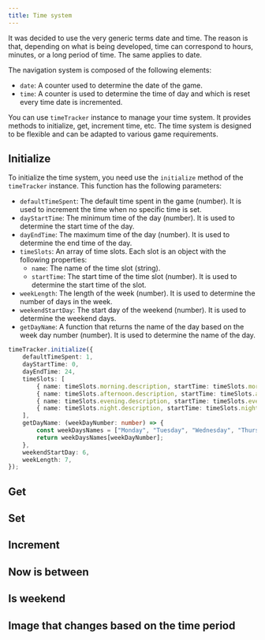 ```yaml
---
title: Time system
---
```


<Callout title="Nomenclature" type="info">
It was decided to use the very generic terms date and time. The reason is that, depending on what is being developed, time can correspond to hours, minutes, or a long period of time. The same applies to date.
</Callout>

The navigation system is composed of the following elements:

* `date`: A counter used to determine the date of the game.
* `time`: A counter is used to determine the time of day and which is reset every time date is incremented.

You can use `timeTracker` instance to manage your time system. It provides methods to initialize, get, increment time, etc. The time system is designed to be flexible and can be adapted to various game requirements.

## Initialize

To initialize the time system, you need use the `initialize` method of the `timeTracker` instance. This function has the following parameters:

* `defaultTimeSpent`: The default time spent in the game (number). It is used to increment the time when no specific time is set.
* `dayStartTime`: The minimum time of the day (number). It is used to determine the start time of the day.
* `dayEndTime`: The maximum time of the day (number). It is used to determine the end time of the day.
* `timeSlots`: An array of time slots. Each slot is an object with the following properties:
  * `name`: The name of the time slot (string).
  * `startTime`: The start time of the time slot (number). It is used to determine the start time of the slot.
* `weekLength`: The length of the week (number). It is used to determine the number of days in the week.
* `weekendStartDay`: The start day of the weekend (number). It is used to determine the weekend days.
* `getDayName`: A function that returns the name of the day based on the week day number (number). It is used to determine the name of the day.

```ts name="main.ts"
timeTracker.initialize({
    defaultTimeSpent: 1,
    dayStartTime: 0,
    dayEndTime: 24,
    timeSlots: [
        { name: timeSlots.morning.description, startTime: timeSlots.morning.value },
        { name: timeSlots.afternoon.description, startTime: timeSlots.afternoon.value },
        { name: timeSlots.evening.description, startTime: timeSlots.evening.value },
        { name: timeSlots.night.description, startTime: timeSlots.night.value },
    ],
    getDayName: (weekDayNumber: number) => {
        const weekDaysNames = ["Monday", "Tuesday", "Wednesday", "Thursday", "Friday", "Saturday", "Sunday"];
        return weekDaysNames[weekDayNumber];
    },
    weekendStartDay: 6,
    weekLength: 7,
});
```

## Get

## Set

## Increment

## Now is between

## Is weekend

## Image that changes based on the time period
